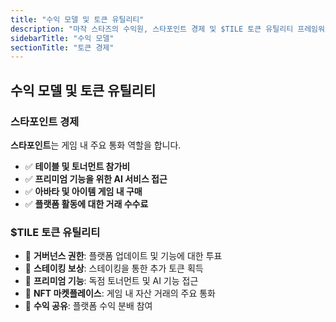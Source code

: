```yaml
---
title: "수익 모델 및 토큰 유틸리티"
description: "마작 스타즈의 수익원, 스타포인트 경제 및 $TILE 토큰 유틸리티 프레임워크에 대한 종합적인 개요"
sidebarTitle: "수익 모델"
sectionTitle: "토큰 경제"
---
```


## 수익 모델 및 토큰 유틸리티

### 스타포인트 경제
**스타포인트**는 게임 내 주요 통화 역할을 합니다.

- ✅ **테이블 및 토너먼트 참가비**
- ✅ **프리미엄 기능을 위한 AI 서비스 접근**
- ✅ **아바타 및 아이템 게임 내 구매**
- ✅ **플랫폼 활동에 대한 거래 수수료**

### $TILE 토큰 유틸리티
- 🎯 **거버넌스 권한**: 플랫폼 업데이트 및 기능에 대한 투표
- 🎯 **스테이킹 보상**: 스테이킹을 통한 추가 토큰 획득
- 🎯 **프리미엄 기능**: 독점 토너먼트 및 AI 기능 접근
- 🎯 **NFT 마켓플레이스**: 게임 내 자산 거래의 주요 통화
- 🎯 **수익 공유**: 플랫폼 수익 분배 참여

